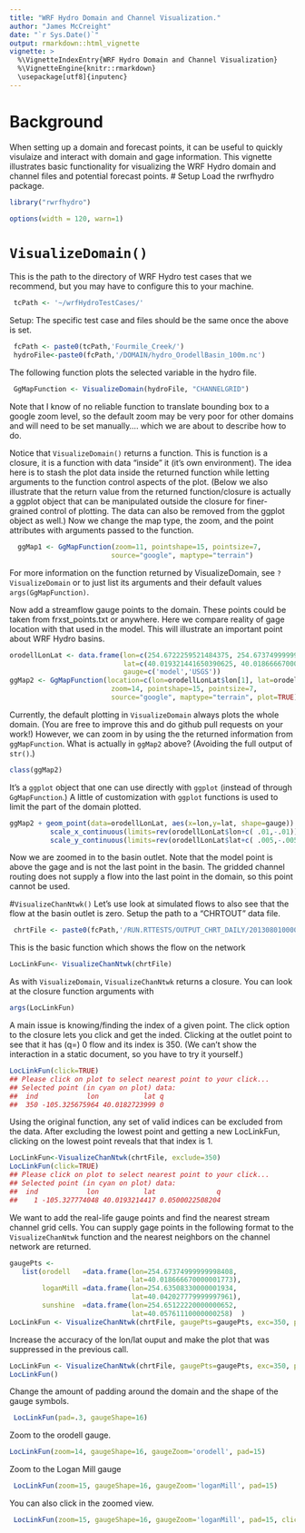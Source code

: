 ```yaml
---
title: "WRF Hydro Domain and Channel Visualization."
author: "James McCreight"
date: "`r Sys.Date()`"
output: rmarkdown::html_vignette
vignette: >
  %\VignetteIndexEntry{WRF Hydro Domain and Channel Visualization}
  %\VignetteEngine{knitr::rmarkdown}
  \usepackage[utf8]{inputenc}
---
```


# Background
When setting up a domain and forecast points, it can be useful to quickly visulaize and interact with domain and gage information. This vignette illustrates basic functionality for visualizing the WRF Hydro domain and channel files and potential forecast points. 
# Setup
Load the rwrfhydro package. 
```r
library("rwrfhydro")
```

```r
options(width = 120, warn=1)
```

# `VisualizeDomain()`
This is the path to the directory of WRF Hydro test cases that we recommend, but you may have to configure this to your machine. 
```r
 tcPath <- '~/wrfHydroTestCases/'
```

Setup: The specific test case and files should be the same once the above is set. 
```r
 fcPath <- paste0(tcPath,'Fourmile_Creek/')
 hydroFile<-paste0(fcPath,'/DOMAIN/hydro_OrodellBasin_100m.nc')
```
 
The following function plots the selected variable in the hydro file. 
```r
 GgMapFunction <- VisualizeDomain(hydroFile, "CHANNELGRID")
```
Note that I know of no reliable function to translate bounding box to a google zoom level, so the default zoom may be very poor for other domains and will need to be set manually.... which we are about to describe how to do.

Notice that `VisualizeDomain()` returns a function. This is function is a closure, it is a function with data "inside" it (it's own environment). The idea here is to stash the plot data inside the returned function while letting arguments to the function control aspects of the plot. (Below we also illustrate that the return value from the returned function/closure is actually a ggplot object that can be manipulated outside the closure for finer-grained control of plotting. The data can also be removed from the ggplot object as well.) Now we change the map type, the zoom, and the point  attributes with arguments passed to the function. 
```r
  ggMap1 <- GgMapFunction(zoom=11, pointshape=15, pointsize=7, 
                         source="google", maptype="terrain")
```
For more information on the function returned by VisualizeDomain, see `?VisualizeDomain` or to just list its arguments and their default values `args(GgMapFunction)`.

Now add a streamflow gauge points to the domain. These points could be taken from frxst_points.txt or anywhere. Here we compare reality of gage location with that used in the model. This will illustrate an important point about WRF Hydro basins.
```r
orodellLonLat <- data.frame(lon=c(254.6722259521484375, 254.67374999999998408)-360, 
                            lat=c(40.019321441650390625, 40.018666670000001773),
                            gauge=c('model','USGS'))
ggMap2 <- GgMapFunction(location=c(lon=orodellLonLat$lon[1], lat=orodellLonLat$lat[1]),
                         zoom=14, pointshape=15, pointsize=7, 
                         source="google", maptype="terrain", plot=TRUE) 
```
Currently, the default plotting in `VisualizeDomain` always plots the whole domain. (You are free to improve this and do github pull requests on your work!) However, we can zoom in by using the the returned information from `ggMapFunction`. What is actually in `ggMap2` above? (Avoiding the full output of  `str()`.)
```r
class(ggMap2)
```

It's a `ggplot` object that one can use directly with `ggplot` (instead of through `GgMapFunction`.) A little of customization with `ggplot` functions is used to limit the part of the domain plotted.

```r
ggMap2 + geom_point(data=orodellLonLat, aes(x=lon,y=lat, shape=gauge)) +
          scale_x_continuous(limits=rev(orodellLonLat$lon+c( .01,-.01))) +
          scale_y_continuous(limits=rev(orodellLonLat$lat+c( .005,-.005))) 
```

Now we are zoomed in to the basin outlet. Note that the model point is above the gage and is not the last point in the basin. The gridded channel routing does not supply a flow into the last point in the domain, so this point cannot be used. 

#`VisualizeChanNtwk()`
Let's use look at simulated flows to also see that the flow at the basin outlet is zero. Setup the path to a "CHRTOUT" data file.
```r
 chrtFile <- paste0(fcPath,'/RUN.RTTESTS/OUTPUT_CHRT_DAILY/201308010000.CHRTOUT_DOMAIN1')
```

This is the basic function which shows the flow on the network
``` r
LocLinkFun<- VisualizeChanNtwk(chrtFile)
```
  
As with `VisualizeDomain`, `VisualizeChanNtwk` returns a closure. You can look at the closure function arguments with
```r
args(LocLinkFun)
```

A main issue is knowing/finding the index of a given point.  The click option to the closure lets you click and get the inded. Clicking at the outlet point to see that it has (q=) 0 flow and its index is 350. (We can't show the interaction in a static document, so you have to try it yourself.)
```r
LocLinkFun(click=TRUE)
## Please click on plot to select nearest point to your click...
## Selected point (in cyan on plot) data:
##  ind            lon           lat q
##  350 -105.325675964 40.0182723999 0 
```
 
Using the original function, any set of valid indices can be excluded from the data. After excluding the lowest point and getting a new LocLinkFun, clicking on the lowest point reveals that that index is 1.
```r
LocLinkFun<-VisualizeChanNtwk(chrtFile, exclude=350) 
LocLinkFun(click=TRUE) 
## Please click on plot to select nearest point to your click...
## Selected point (in cyan on plot) data:
##  ind            lon           lat               q
##    1 -105.327774048 40.0193214417 0.0500022508204

```

We want to add the real-life gauge points and find the nearest stream channel grid cells. You can supply gage points in the following format to the `VisualizeChanNtwk` function and the nearest neighbors on the channel network are returned. 
```r
gaugePts <-
   list(orodell   =data.frame(lon=254.67374999999998408,
                              lat=40.018666670000001773),
        loganMill =data.frame(lon=254.63508330000001934,
                              lat=40.042027779999997961),
        sunshine  =data.frame(lon=254.65122220000000652,
                              lat=40.05761110000000258)  )
LocLinkFun <- VisualizeChanNtwk(chrtFile, gaugePts=gaugePts, exc=350, plot=FALSE)
```

Increase the accuracy of the lon/lat ouput and make the plot that was suppressed in the previous call. 
```r
LocLinkFun <- VisualizeChanNtwk(chrtFile, gaugePts=gaugePts, exc=350, plot=FALSE, gaugeAccuracy=17)
LocLinkFun()
```

Change the amount of padding around the domain and the shape of the gauge symbols.
```r
 LocLinkFun(pad=.3, gaugeShape=16)
```

Zoom to the orodell gauge. 
```r
LocLinkFun(zoom=14, gaugeShape=16, gaugeZoom='orodell', pad=15)
```

Zoom to the Logan Mill gauge
```r
 LocLinkFun(zoom=15, gaugeShape=16, gaugeZoom='loganMill', pad=15)
```

You can also click in the zoomed view. 
```r
 LocLinkFun(zoom=15, gaugeShape=16, gaugeZoom='loganMill', pad=15, click=TRUE)
```

